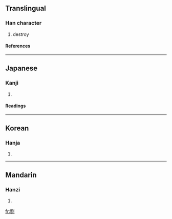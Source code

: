 ==Translingual==
===Han character===
{{Han char|rn=18|rad=刀|as=14|sn=16|four=|canj=廿水中弓 (TELN)}}
# destroy
====References====
{{Han ref|kx=0145.020|dkj=02237|dj=0326.080|hdz=10357.070|uh=5290|ud=21136}}
----
==Japanese==
===Kanji===
{{ja-kanji|grade=|rs=刀14}}
# {{defn|Japanese}} 
====Readings====
{{ja-readings|on=[[かく]] (kaku), [[きゃく]] (kyaku)|kun=[[さく]] (saku)}}
----
==Korean==
===Hanja===
{{ko-hanja|hangeul=확|rv=hwak|mr=hwak}}
# {{defn|Korean}}
----
==Mandarin==
===Hanzi===
{{cmn-hanzi|pin=[[huō]] (huo1)|wg=huo<sup>1</sup>}}
# {{defn|Mandarin}}

[[fr:劐]]